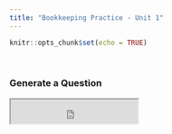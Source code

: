 ```yaml
---
title: "Bookkeeping Practice - Unit 1"
---
```


```r
knitr::opts_chunk$set(echo = TRUE)
```

&nbsp;

### Generate a Question

<iframe src ="https://mystruth.shinyapps.io/Unit1/" height=43px width=225px />

```r
knitr::include_app("https://mystruth.shinyapps.io/Unit1/",
                   height = "42px")
```

The file will automatically download when complete.\
Please be patient when generating! - It can take up to 30 seconds per download



&nbsp;

### Pre-Generated Questions

Clicking the below links rewrites the current page so I recommend opening the links in a new tab

[Question 1](Unit1Pregens/RevisionQuestion (1).pdf)

[Question 2](Unit1Pregens/RevisionQuestion (2).pdf)

[Question 3](Unit1Pregens/RevisionQuestion (3).pdf)

[Question 4](Unit1Pregens/RevisionQuestion (4).pdf)

[Question 5](Unit1Pregens/RevisionQuestion (5).pdf)

[Question 6](Unit1Pregens/RevisionQuestion (6).pdf)

[Question 7](Unit1Pregens/RevisionQuestion (7).pdf)

[Question 8](Unit1Pregens/RevisionQuestion (8).pdf)

[Question 9](Unit1Pregens/RevisionQuestion (9).pdf)

[Question 10](Unit1Pregens/RevisionQuestion (10).pdf)

&nbsp;


